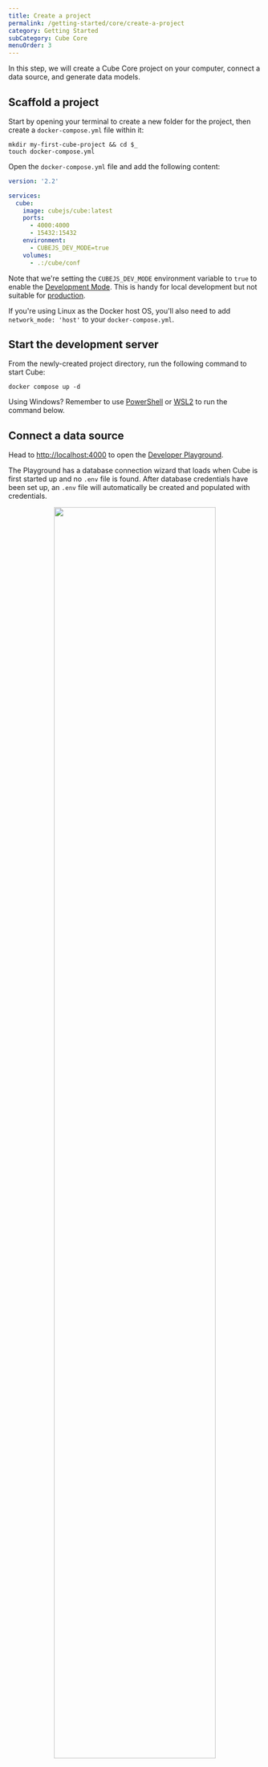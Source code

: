 ```yaml
---
title: Create a project
permalink: /getting-started/core/create-a-project
category: Getting Started
subCategory: Cube Core
menuOrder: 3
---
```


In this step, we will create a Cube Core project on your computer, connect a
data source, and generate data models.

## Scaffold a project

Start by opening your terminal to create a new folder for the project, then
create a `docker-compose.yml` file within it:

```bash{promptUser: user}
mkdir my-first-cube-project && cd $_
touch docker-compose.yml
```

Open the `docker-compose.yml` file and add the following content:

```yaml
version: '2.2'

services:
  cube:
    image: cubejs/cube:latest
    ports:
      - 4000:4000
      - 15432:15432
    environment:
      - CUBEJS_DEV_MODE=true
    volumes:
      - .:/cube/conf
```

Note that we're setting the `CUBEJS_DEV_MODE` environment variable to `true` to
enable the [Development Mode](/configuration/overview#development-mode). This is
handy for local development but not suitable for
[production](/deployment/production-checklist).

<InfoBox>

If you're using Linux as the Docker host OS, you'll also need to add
`network_mode: 'host'` to your `docker-compose.yml`.

</InfoBox>

## Start the development server

From the newly-created project directory, run the following command to start
Cube:

```bash{promptUser: user}
docker compose up -d
```

<InfoBox>

Using Windows? Remember to use [PowerShell][powershell-docs] or
[WSL2][wsl2-docs] to run the command below.

</InfoBox>

## Connect a data source

Head to [http://localhost:4000](http://localhost:4000) to open the [Developer
Playground][ref-devtools-playground].

The Playground has a database connection wizard that loads when Cube is first
started up and no `.env` file is found. After database credentials have been set
up, an `.env` file will automatically be created and populated with credentials.

<div style="text-align: center">
  <img
    src="https://ucarecdn.com/9863faf0-4354-4ccd-828f-19500b7d9666/"
    style="border: none"
    width="80%"
  />
</div>

<InfoBox>

Want to use a sample database instead? Select <Btn>PostgreSQL</Btn> and use the
credentials below:

<br />

| Field    | Value              |
| -------- | ------------------ |
| Host     | `demo-db.cube.dev` |
| Port     | `5432`             |
| Database | `ecom`             |
| Username | `cube`             |
| Password | `12345`            |

</InfoBox>

After selecting the data source, enter valid credentials for it and
click&nbsp;<Btn>Apply</Btn>. Check the [Connecting to Databases][ref-conf-db]
page for more details on specific data sources.

<div style="text-align: center">
  <img
    src="https://ucarecdn.com/d86ca1ca-046a-4f57-846d-f804a6ae047d/"
    style="border: none"
    width="80%"
  />
</div>

You should see tables available to you from the configured database; select the
`orders` table to generate a data model:

<div style="text-align: center">
  <img
    src="https://ucarecdn.com/85dd345d-e9a0-402b-b882-500002e4856e/"
    style="border: none"
    width="80%"
  />
</div>

After selecting the table, click <Btn>Generate Schema</Btn> and pick
either&nbsp;<Btn>YAML</Btn> (recommended) or <Btn>JavaScript</Btn> format. You
should see the following:

<div style="text-align: center">
  <img
    src="https://ucarecdn.com/9671e77c-5262-428a-8d78-479e9652c0bc/"
    style="border: none"
    width="80%"
  />
</div>

Click <Btn>Build</Btn> on the dialog, which should take you to
the&nbsp;<Btn>Build</Btn> page.

You're now ready for the next step, [querying the
data][ref-getting-started-core-query-cube].

[powershell-docs]: https://learn.microsoft.com/en-us/powershell/
[ref-conf-db]: /config/databases
[ref-getting-started-core-query-cube]: /getting-started/core/query-data
[ref-devtools-playground]: /dev-tools/dev-playground
[wsl2-docs]: https://learn.microsoft.com/en-us/windows/wsl/install
